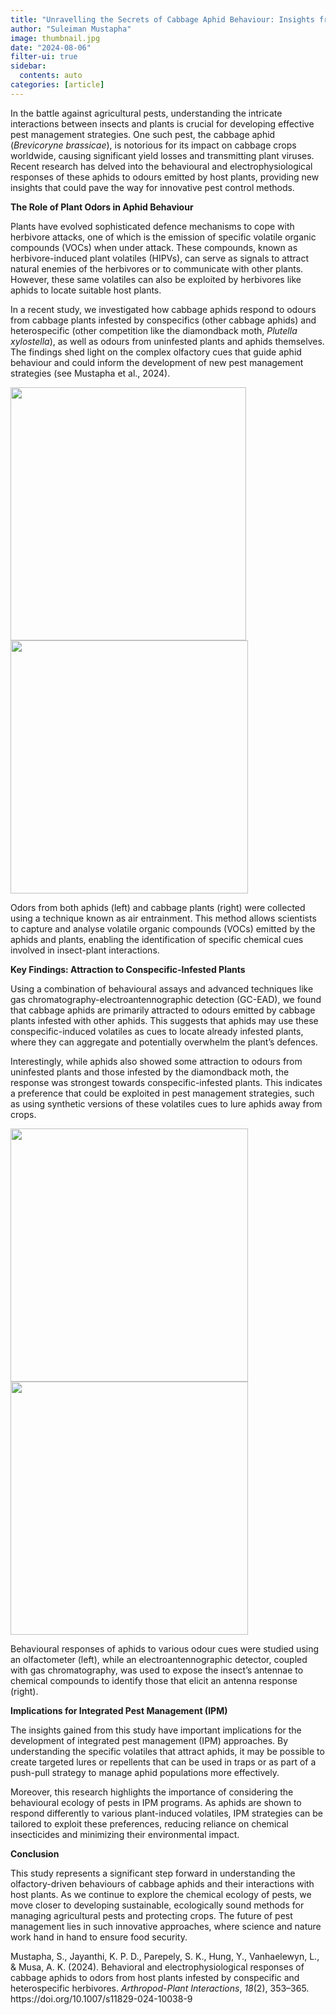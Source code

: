 ```yaml
---
title: "Unravelling the Secrets of Cabbage Aphid Behaviour: Insights from Recent Research"
author: "Suleiman Mustapha"
image: thumbnail.jpg
date: "2024-08-06"
filter-ui: true
sidebar:
  contents: auto
categories: [article]
---
```


In the battle against agricultural pests, understanding the intricate interactions between insects and plants is crucial for developing effective pest management strategies. One such pest, the cabbage aphid (*Brevicoryne brassicae*), is notorious for its impact on cabbage crops worldwide, causing significant yield losses and transmitting plant viruses. Recent research has delved into the behavioural and electrophysiological responses of these aphids to odours emitted by host plants, providing new insights that could pave the way for innovative pest control methods.

**The Role of Plant Odors in Aphid Behaviour**

Plants have evolved sophisticated defence mechanisms to cope with herbivore attacks, one of which is the emission of specific volatile organic compounds (VOCs) when under attack. These compounds, known as herbivore-induced plant volatiles (HIPVs), can serve as signals to attract natural enemies of the herbivores or to communicate with other plants. However, these same volatiles can also be exploited by herbivores like aphids to locate suitable host plants.

In a recent study, we investigated how cabbage aphids respond to odours from cabbage plants infested by conspecifics (other cabbage aphids) and heterospecific (other competition like the diamondback moth, *Plutella xylostella*), as well as odours from uninfested plants and aphids themselves. The findings shed light on the complex olfactory cues that guide aphid behaviour and could inform the development of new pest management strategies (see Mustapha et al., 2024).

![](image2.jpg){width="377" height="405"} ![](image3.jpg){width="380" height="405"}

Odors from both aphids (left) and cabbage plants (right) were collected using a technique known as air entrainment. This method allows scientists to capture and analyse volatile organic compounds (VOCs) emitted by the aphids and plants, enabling the identification of specific chemical cues involved in insect-plant interactions.

**Key Findings: Attraction to Conspecific-Infested Plants**

Using a combination of behavioural assays and advanced techniques like gas chromatography-electroantennographic detection (GC-EAD), we found that cabbage aphids are primarily attracted to odours emitted by cabbage plants infested with other aphids. This suggests that aphids may use these conspecific-induced volatiles as cues to locate already infested plants, where they can aggregate and potentially overwhelm the plant's defences.

Interestingly, while aphids also showed some attraction to odours from uninfested plants and those infested by the diamondback moth, the response was strongest towards conspecific-infested plants. This indicates a preference that could be exploited in pest management strategies, such as using synthetic versions of these volatiles cues to lure aphids away from crops.

![](image4.jpg){width="380" height="405"} ![](image5.jpg){width="380" height="405"}

Behavioural responses of aphids to various odour cues were studied using an olfactometer (left), while an electroantennographic detector, coupled with gas chromatography, was used to expose the insect's antennae to chemical compounds to identify those that elicit an antenna response (right).

**Implications for Integrated Pest Management (IPM)**

The insights gained from this study have important implications for the development of integrated pest management (IPM) approaches. By understanding the specific volatiles that attract aphids, it may be possible to create targeted lures or repellents that can be used in traps or as part of a push-pull strategy to manage aphid populations more effectively.

Moreover, this research highlights the importance of considering the behavioural ecology of pests in IPM programs. As aphids are shown to respond differently to various plant-induced volatiles, IPM strategies can be tailored to exploit these preferences, reducing reliance on chemical insecticides and minimizing their environmental impact.

**Conclusion**

This study represents a significant step forward in understanding the olfactory-driven behaviours of cabbage aphids and their interactions with host plants. As we continue to explore the chemical ecology of pests, we move closer to developing sustainable, ecologically sound methods for managing agricultural pests and protecting crops. The future of pest management lies in such innovative approaches, where science and nature work hand in hand to ensure food security.

Mustapha, S., Jayanthi, K. P. D., Parepely, S. K., Hung, Y., Vanhaelewyn, L., & Musa, A. K. (2024). Behavioral and electrophysiological responses of cabbage aphids to odors from host plants infested by conspecific and heterospecific herbivores. *Arthropod-Plant Interactions*, *18*(2), 353–365. https://doi.org/10.1007/s11829-024-10038-9
